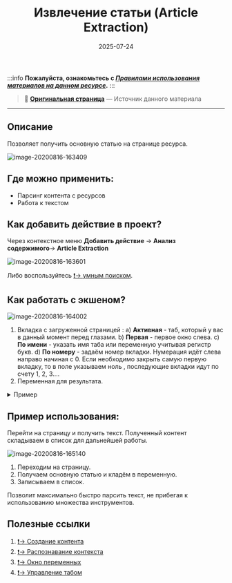 ﻿---
sidebar_position: 2
title: "Извлечение статьи (Article Extraction)"
description: "Конвертировано из HTML в MDX"
date: "2025-07-24"
converted: true
originalFile: "Извлечение статьи (Article Extraction).txt"
targetUrl: "https://zennolab.atlassian.net/wiki/spaces/RU/pages/534315067/Article+Extraction"
---
:::info **Пожалуйста, ознакомьтесь с [*Правилами использования материалов на данном ресурсе*](../Disclaimer).**
:::

> 🔗 **[Оригинальная страница](https://zennolab.atlassian.net/wiki/spaces/RU/pages/534315067/Article+Extraction)** — Источник данного материала

_______________________________________________  

## Описание

Позволяет получить основную статью на странице ресурса.

![image-20200816-163409](./assets/Извлечение_статьи_(Article_Extraction)/Извлечение_статьи_(Article_Extraction)_pic1.png)



## Где можно применить: 

- Парсинг контента с ресурсов
- Работа к текстом

## Как добавить действие в проект?

Через контекстное меню **Добавить действие** → **Анализ** **содержимого**→ **Article Extraction**

![image-20200816-163601](./assets/Извлечение_статьи_(Article_Extraction)/Извлечение_статьи_(Article_Extraction)_pic2.png)



Либо воспользуйтесь [❗→ умным поиском](https://zennolab.atlassian.net/wiki/spaces/RU/pages/506200090/ProjectMaker+7#%D0%A3%D0%BC%D0%BD%D1%8B%D0%B9-%D0%BF%D0%BE%D0%B8%D1%81%D0%BA-%D0%B4%D0%B5%D0%B9%D1%81%D1%82%D0%B2%D0%B8%D0%B9 "https://zennolab.atlassian.net/wiki/spaces/RU/pages/506200090/ProjectMaker+7#%D0%A3%D0%BC%D0%BD%D1%8B%D0%B9-%D0%BF%D0%BE%D0%B8%D1%81%D0%BA-%D0%B4%D0%B5%D0%B9%D1%81%D1%82%D0%B2%D0%B8%D0%B9").

## Как работать с экшеном?

![image-20200816-164002](./assets/Извлечение_статьи_(Article_Extraction)/Извлечение_статьи_(Article_Extraction)_pic3.png)



1. Вкладка с загруженной страницей : 
a) **Активная** - таб, который у вас в данный момент перед глазами.
b) **Первая** - первое окно слева.
c) **По имени** - указать имя таба или переменную учитывая регистр букв.
d) **По номеру** - задаём номер вкладки. Нумерация идёт слева направо начиная с 0. Если необходимо закрыть самую первую вкладку, то в поле указываем ноль , последующие вкладки идут по счету 1, 2, 3….
2. Переменная для результата.

<details>
<summary>Пример</summary>

Нужно получить основную статью с главной странице https://zennolab.com/ru/

![image-20200816-164644](./assets/Извлечение_статьи_(Article_Extraction)/Извлечение_статьи_(Article_Extraction)_pic4.png)



Так как мы работаем в одной вкладке, то указываем *Активная

После выполнения экшена статья будет помещена в переменную *text

![image-20200816-164847](./assets/Извлечение_статьи_(Article_Extraction)/Извлечение_статьи_(Article_Extraction)_pic5.png)



</details>
  

## Пример использования: 

Перейти на страницу и получить текст. Полученный контент складываем в список для дальнейшей работы.

![image-20200816-165140](./assets/Извлечение_статьи_(Article_Extraction)/Извлечение_статьи_(Article_Extraction)_pic6.png)



1. Переходим на страницу.
2. Получаем основную статью и кладём в переменную.
3. Записываем в список.

Позволит максимально быстро парсить текст, не прибегая к использованию множества инструментов.

  

## Полезные ссылки

1. [❗→ Создание контента](/wiki/spaces/RU/pages/489095179 "/wiki/spaces/RU/pages/489095179")
2. [❗→ Распознавание контекста](/wiki/spaces/RU/pages/534315397 "/wiki/spaces/RU/pages/534315397")
3. [❗→ Окно переменных](/wiki/spaces/RU/pages/735608872 "/wiki/spaces/RU/pages/735608872")
4. [❗→ Управление табом](/wiki/spaces/RU/pages/534020201 "/wiki/spaces/RU/pages/534020201")